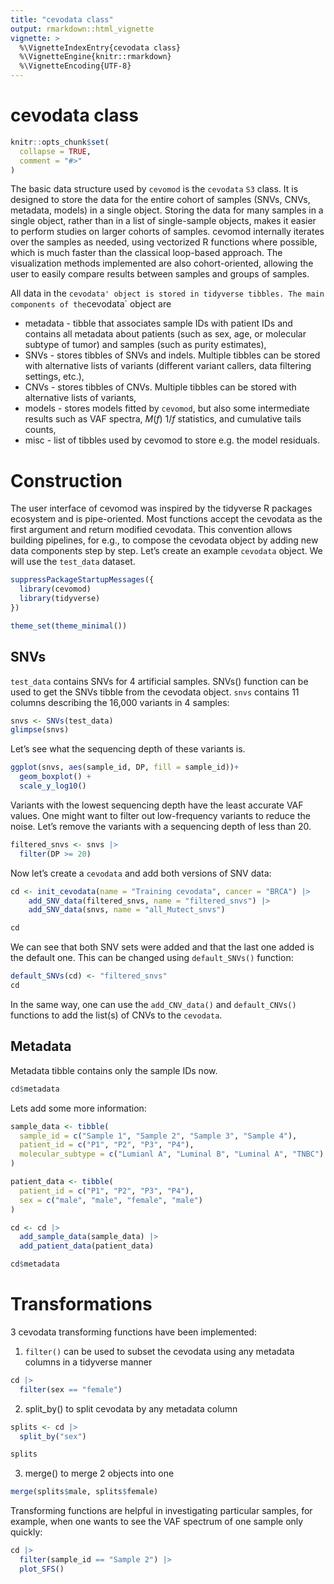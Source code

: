 ```yaml
---
title: "cevodata class"
output: rmarkdown::html_vignette
vignette: >
  %\VignetteIndexEntry{cevodata class}
  %\VignetteEngine{knitr::rmarkdown}
  %\VignetteEncoding{UTF-8}
---
```


# cevodata class

```r
knitr::opts_chunk$set(
  collapse = TRUE,
  comment = "#>"
)
```


The basic data structure used by `cevomod` is the `cevodata` `S3` class. It is designed to store the data for the entire cohort of samples (SNVs, CNVs, metadata, models) in a single object. Storing the data for many samples in a single object, rather than in a list of single-sample objects, makes it easier to perform studies on larger cohorts of samples. cevomod internally iterates over the samples as needed, using vectorized R functions where possible, which is much faster than the classical loop-based approach. The visualization methods implemented are also cohort-oriented, allowing the user to easily compare results between samples and groups of samples.

All data in the `cevodata' object is stored in tidyverse tibbles. The main components of the `cevodata` object are


- metadata - tibble that associates sample IDs with patient IDs and contains all metadata about patients (such as sex, age, or molecular subtype of tumor) and samples (such as purity estimates),
- SNVs - stores tibbles of SNVs and indels. Multiple tibbles can be stored with alternative lists of variants (different variant callers, data filtering settings, etc.),
- CNVs - stores tibbles of CNVs. Multiple tibbles can be stored with alternative lists of variants,
- models - stores models fitted by `cevomod`, but also some intermediate results such as VAF spectra, $M(f) ~ 1/f$ statistics, and cumulative tails counts,
- misc - list of tibbles used by cevomod to store e.g. the model residuals. 



# Construction

The user interface of cevomod was inspired by the tidyverse R packages ecosystem and is pipe-oriented. Most functions accept the cevodata as the first argument and return modified cevodata. This convention allows building pipelines, for e.g., to compose the cevodata object by adding new data components step by step. Let's create an example `cevodata` object. We will use the `test_data` dataset.


```r
suppressPackageStartupMessages({
  library(cevomod)
  library(tidyverse)
})

theme_set(theme_minimal())
```

## SNVs


`test_data` contains SNVs for 4 artificial samples. SNVs() function can be used to get the SNVs tibble from the cevodata object. `snvs` contains 11 columns describing the 16,000 variants in 4 samples:

```r
snvs <- SNVs(test_data)
glimpse(snvs)
```


Let's see what the sequencing depth of these variants is.

```r
ggplot(snvs, aes(sample_id, DP, fill = sample_id))+
  geom_boxplot() +
  scale_y_log10()
```


Variants with the lowest sequencing depth have the least accurate VAF values. One might want to filter out low-frequency variants to reduce the noise. Let's remove the variants with a sequencing depth of less than 20.

```r
filtered_snvs <- snvs |> 
  filter(DP >= 20)
```


Now let's create a `cevodata` and add both versions of SNV data:  

```r
cd <- init_cevodata(name = "Training cevodata", cancer = "BRCA") |>
    add_SNV_data(filtered_snvs, name = "filtered_snvs") |> 
    add_SNV_data(snvs, name = "all_Mutect_snvs")

cd
```

We can see that both SNV sets were added and that the last one added is the default one. This can be changed using `default_SNVs()` function:

```r
default_SNVs(cd) <- "filtered_snvs"
cd
```

In the same way, one can use the `add_CNV_data()` and `default_CNVs()` functions to add the list(s) of CNVs to the `cevodata`.



## Metadata

Metadata tibble contains only the sample IDs now.

```r
cd$metadata
```

Lets add some more information:

```r
sample_data <- tibble(
  sample_id = c("Sample 1", "Sample 2", "Sample 3", "Sample 4"),
  patient_id = c("P1", "P2", "P3", "P4"),
  molecular_subtype = c("Lumianl A", "Luminal B", "Luminal A", "TNBC")
)

patient_data <- tibble(
  patient_id = c("P1", "P2", "P3", "P4"),
  sex = c("male", "male", "female", "male")
)

cd <- cd |> 
  add_sample_data(sample_data) |> 
  add_patient_data(patient_data)
```


```r
cd$metadata
```

# Transformations

3 cevodata transforming functions have been implemented:

1. `filter()` can be used to subset the cevodata using any metadata columns in a tidyverse manner

```r
cd |> 
  filter(sex == "female")
```

2. split_by() to split cevodata by any metadata column

```r
splits <- cd |> 
  split_by("sex")

splits
```

3. merge() to merge 2 objects into one

```r
merge(splits$male, splits$female)
```


Transforming functions are helpful in investigating particular samples, for example, when one wants to see the VAF spectrum of one sample only quickly:

```r
cd |> 
  filter(sample_id == "Sample 2") |> 
  plot_SFS()
```

